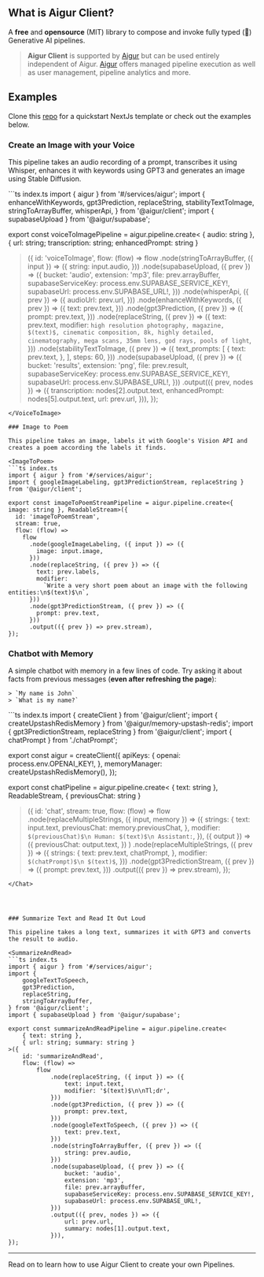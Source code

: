 
## What is Aigur Client?

A **free** and **opensource** (MIT) library to compose and invoke fully typed (🎉) Generative AI pipelines.


> **Aigur Client** is supported by [Aigur](https://aigur.dev) but can be used entirely independent of Aigur.
> [Aigur](https://aigur.dev) offers managed pipeline execution as well as user management, pipeline analytics and more.


## Examples

Clone this [repo](https://github.com/WeAreAigur/client-template) for a quickstart NextJs template or check out the examples below.


### Create an Image with your Voice

This pipeline takes an audio recording of a prompt, transcribes it using Whisper, enhances it with keywords using GPT3 and generates an image using Stable Diffusion.

<VoiceToImage>
```ts index.ts
import { aigur } from '#/services/aigur';
import {
  enhanceWithKeywords,
  gpt3Prediction,
  replaceString,
  stabilityTextToImage,
  stringToArrayBuffer,
  whisperApi,
} from '@aigur/client';
import { supabaseUpload } from '@aigur/supabase';

export const voiceToImagePipeline = aigur.pipeline.create<
  { audio: string },
  { url: string; transcription: string; enhancedPrompt: string }
>({
  id: 'voiceToImage',
  flow: (flow) =>
    flow
      .node(stringToArrayBuffer, ({ input }) => ({
        string: input.audio,
      }))
      .node(supabaseUpload, ({ prev }) => ({
        bucket: 'audio',
        extension: 'mp3',
        file: prev.arrayBuffer,
        supabaseServiceKey: process.env.SUPABASE_SERVICE_KEY!,
        supabaseUrl: process.env.SUPABASE_URL!,
      }))
      .node(whisperApi, ({ prev }) => ({
        audioUrl: prev.url,
      }))
      .node(enhanceWithKeywords, ({ prev }) => ({
        text: prev.text,
      }))
      .node(gpt3Prediction, ({ prev }) => ({
        prompt: prev.text,
      }))
      .node(replaceString, ({ prev }) => ({
        text: prev.text,
        modifier: `high resolution photography, magazine, $(text)$, cinematic composition, 8k, highly detailed, cinematography, mega scans, 35mm lens, god rays, pools of light`,
      }))
      .node(stabilityTextToImage, ({ prev }) => ({
        text_prompts: [
          {
            text: prev.text,
          },
        ],
        steps: 60,
      }))
      .node(supabaseUpload, ({ prev }) => ({
        bucket: 'results',
        extension: 'png',
        file: prev.result,
        supabaseServiceKey: process.env.SUPABASE_SERVICE_KEY!,
        supabaseUrl: process.env.SUPABASE_URL!,
      }))
      .output(({ prev, nodes }) => ({
        transcription: nodes[2].output.text,
        enhancedPrompt: nodes[5].output.text,
        url: prev.url,
      })),
});
```
</VoiceToImage>

### Image to Poem

This pipeline takes an image, labels it with Google's Vision API and creates a poem according the labels it finds.

<ImageToPoem>
```ts index.ts
import { aigur } from '#/services/aigur';
import { googleImageLabeling, gpt3PredictionStream, replaceString } from '@aigur/client';

export const imageToPoemStreamPipeline = aigur.pipeline.create<{ image: string }, ReadableStream>({
  id: 'imageToPoemStream',
  stream: true,
  flow: (flow) =>
    flow
      .node(googleImageLabeling, ({ input }) => ({
        image: input.image,
      }))
      .node(replaceString, ({ prev }) => ({
        text: prev.labels,
        modifier:
          `Write a very short poem about an image with the following entities:\n$(text)$\n`,
      }))
      .node(gpt3PredictionStream, ({ prev }) => ({
        prompt: prev.text,
      }))
      .output(({ prev }) => prev.stream),
});
```
</ImageToPoem>

### Chatbot with Memory

A simple chatbot with memory in a few lines of code. Try asking it about facts from previous messages (**even after refreshing the page**):

```
> `My name is John`
> `What is my name?`
```

<Chat>
```ts index.ts
import { createClient } from '@aigur/client';
import { createUpstashRedisMemory } from '@aigur/memory-upstash-redis';
import { gpt3PredictionStream, replaceString } from '@aigur/client';
import { chatPrompt } from './chatPrompt';

export const aigur = createClient({
	apiKeys: {
		openai: process.env.OPENAI_KEY!,
	},
	memoryManager: createUpstashRedisMemory(),
});


export const chatPipeline = aigur.pipeline.create<
 { text: string },
 ReadableStream,
 { previousChat: string }
>({
 id: 'chat',
 stream: true,
 flow: (flow) =>
  flow
   .node(replaceMultipleStrings, ({ input, memory }) => ({
     strings: {
      text: input.text,
      previousChat: memory.previousChat,
     },
     modifier: `$(previousChat)$\n Human: $(text)$\n Assistant:`,
    }), ({ output }) => ({
     previousChat: output.text,
    })
   )
   .node(replaceMultipleStrings, ({ prev }) => ({
    strings: {
     text: prev.text,
     chatPrompt,
    },
    modifier: `$(chatPrompt)$\n $(text)$`,
   }))
   .node(gpt3PredictionStream, ({ prev }) => ({
    prompt: prev.text,
   }))
   .output(({ prev }) => prev.stream),
});

```
</Chat>




### Summarize Text and Read It Out Loud

This pipeline takes a long text, summarizes it with GPT3 and converts the result to audio.

<SummarizeAndRead>
```ts index.ts
import { aigur } from '#/services/aigur';
import {
	googleTextToSpeech,
	gpt3Prediction,
	replaceString,
	stringToArrayBuffer,
} from '@aigur/client';
import { supabaseUpload } from '@aigur/supabase';

export const summarizeAndReadPipeline = aigur.pipeline.create<
	{ text: string },
	{ url: string; summary: string }
>({
	id: 'summarizeAndRead',
	flow: (flow) =>
		flow
			.node(replaceString, ({ input }) => ({
				text: input.text,
				modifier: '$(text)$\n\nTl;dr',
			}))
			.node(gpt3Prediction, ({ prev }) => ({
				prompt: prev.text,
			}))
			.node(googleTextToSpeech, ({ prev }) => ({
				text: prev.text,
			}))
			.node(stringToArrayBuffer, ({ prev }) => ({
				string: prev.audio,
			}))
			.node(supabaseUpload, ({ prev }) => ({
				bucket: 'audio',
				extension: 'mp3',
				file: prev.arrayBuffer,
				supabaseServiceKey: process.env.SUPABASE_SERVICE_KEY!,
				supabaseUrl: process.env.SUPABASE_URL!,
			}))
			.output(({ prev, nodes }) => ({
				url: prev.url,
				summary: nodes[1].output.text,
			})),
});
```
</SummarizeAndRead>


--- 
Read on to learn how to use Aigur Client to create your own Pipelines.